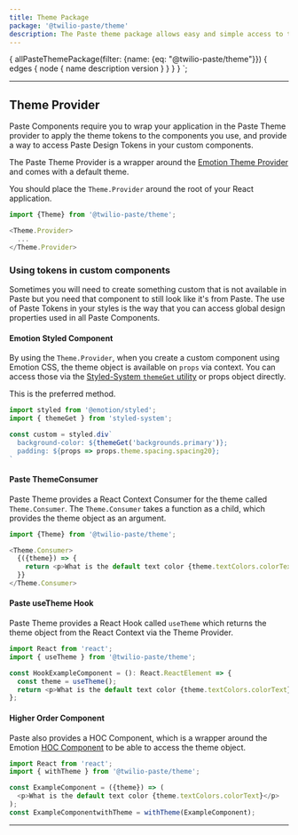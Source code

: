 ```yaml
---
title: Theme Package
package: '@twilio-paste/theme'
description: The Paste theme package allows easy and simple access to the paste design tokens via a theme provider to react components
---
```



  {
    allPasteThemePackage(filter: {name: {eq: "@twilio-paste/theme"}}) {
      edges {
        node {
          name
          description
          version
        }
      }
    }
  }
`;

<ComponentHeader
  name="Theme package"
  categoryRoute={SidebarCategoryRoutes.TOKENS}
  githubUrl="https://github.com/twilio-labs/paste/tree/master/packages/paste-core/components/button"
  storybookUrl="https://twilio-labs.github.io/paste/?path=/story/overview-theme--provider"
  data={props.data.allPasteThemePackage.edges}
/>

***

<content>

## Theme Provider

Paste Components require you to wrap your application in the Paste Theme provider to apply the theme tokens to the components you use, and provide a way to access Paste Design Tokens in your custom components.

The Paste Theme Provider is a wrapper around the [Emotion Theme Provider](https://emotion.sh/docs/emotion-theming) and comes with a default theme.

You should place the `Theme.Provider` around the root of your React application.

```js
import {Theme} from '@twilio-paste/theme';

<Theme.Provider>
  ...
</Theme.Provider>
```

### Using tokens in custom components

Sometimes you will need to create something custom that is not available in Paste but you need that component to still look like it's from Paste. The use of Paste Tokens in your styles is the way that you can access global design properties used in all Paste Components.

#### Emotion Styled Component

By using the `Theme.Provider`, when you create a custom component using Emotion CSS, the theme object is available on `props` via context. You can access those via the [Styled-System `themeGet` utility](https://styled-system.com/api#themeget) or props object directly.

This is the preferred method.

```js
import styled from '@emotion/styled';
import { themeGet } from 'styled-system';

const custom = styled.div`
  background-color: ${themeGet('backgrounds.primary')};
  padding: ${props => props.theme.spacing.spacing20};
`
```

#### Paste ThemeConsumer

Paste Theme provides a React Context Consumer for the theme called `Theme.Consumer`. The `Theme.Consumer` takes a function as a child, which provides the theme object as an argument.

```js
import {Theme} from '@twilio-paste/theme';

<Theme.Consumer>
  {({theme}) => {
    return <p>What is the default text color {theme.textColors.colorText}</p>;
  }}
</Theme.Consumer>
```

#### Paste useTheme Hook

Paste Theme provides a React Hook called `useTheme` which returns the theme object from the React Context via the Theme Provider.

```js
import React from 'react';
import { useTheme } from '@twilio-paste/theme';

const HookExampleComponent = (): React.ReactElement => {
  const theme = useTheme();
  return <p>What is the default text color {theme.textColors.colorText}</p>;
};
```

#### Higher Order Component

Paste also provides a HOC Component, which is a wrapper around the Emotion [HOC Component](https://emotion.sh/docs/emotion-theming#withthemecomponent-reactcomponenttype-reactcomponenttype) to be able to access the theme object.

```js
import React from 'react';
import { withTheme } from '@twilio-paste/theme';

const ExampleComponent = ({theme}) => (
  <p>What is the default text color {theme.textColors.colorText}</p>
);
const ExampleComponentwithTheme = withTheme(ExampleComponent);
```

***

<Box marginTop={30}>
  <Changelog />
</Box>

</content>
